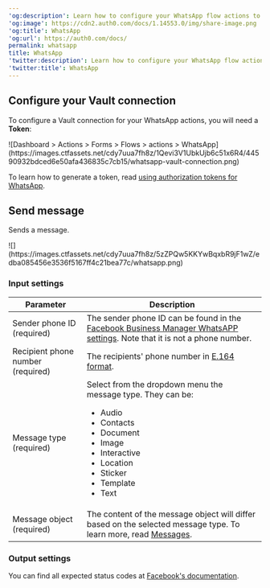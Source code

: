 ---
'og:description': Learn how to configure your WhatsApp flow actions to send messages.
'og:image': https://cdn2.auth0.com/docs/1.14553.0/img/share-image.png
'og:title': WhatsApp
'og:url': https://auth0.com/docs/
permalink: whatsapp
title: WhatsApp
'twitter:description': Learn how to configure your WhatsApp flow actions to send messages.
'twitter:title': WhatsApp
---
## Configure your Vault connection

To configure a Vault connection for your WhatsApp actions, you will need a **Token**:

<Frame>![Dashboard > Actions > Forms > Flows > actions > WhatsApp](https://images.ctfassets.net/cdy7uua7fh8z/1Qevi3V1UbkUjb6c51x6R4/44590932bdced6e50afa436835c7cb15/whatsapp-vault-connection.png)</Frame>

To learn how to generate a token, read [using authorization tokens for WhatsApp](https://developers.facebook.com/blog/post/2022/12/05/auth-tokens/).

## Send message

Sends a message.

<Frame>![](https://images.ctfassets.net/cdy7uua7fh8z/5zZPQw5KKYwBqxbR9jF1wZ/edba085456e3536f5167ff4c21bea77c/whatsapp.png)</Frame>

### Input settings

<table class="table">
<thead>
<tr>
<th><b>Parameter</b></th>
<th><b>Description</b></th>
</tr>
</thead>
<tbody>
<tr>
<td>Sender phone ID (required)</td>
<td>The sender phone ID can be found in the  <a href="https://developers.facebook.com/apps">Facebook Business Manager WhatsAPP settings</a>. Note that it is not a phone number.</td>
</tr>
<tr>
<td>Recipient phone number (required)</td>
<td>The recipients' phone number in <a href="https://en.wikipedia.org/wiki/E.164">E.164 format</a>.</td>
</tr>
<tr>
<td>
Message type (required)
</td>
<td>
Select from the dropdown menu the message type. They can be:
            <ul>
<li>Audio</li>
<li>Contacts</li>
<li>Document</li>
<li>Image</li>
<li>Interactive</li>
<li>Location</li>
<li>Sticker</li>
<li>Template</li>
<li>Text</li>
</ul>
</td>
</tr>
<tr>
<td>
Message object (required)
</td>
<td>
The content of the message object will differ based on the selected message type. To learn more, read  <a href="https://developers.facebook.com/docs/whatsapp/cloud-api/reference/messages">Messages</a>.
            </td>
</tr>
</tbody>
</table>

### Output settings

You can find all expected status codes at [Facebook's documentation](https://developers.facebook.com/docs/whatsapp/cloud-api/support/error-codes).